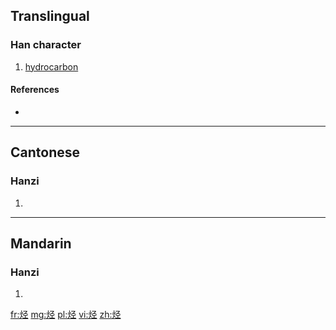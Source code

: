 {{also|烴}}
==Translingual==

===Han character===
{{Han char|rn=86|rad=火|as=05|sn=9|four=|canj=火弓人一 (FNOM)}}

# [[hydrocarbon]]

====References====
* {{Han ref|kx=0669.101|hdz=32198.020|uh=70C3|ud=28867}}

----

==Cantonese==

===Hanzi===
{{yue-hanzi|jyut=ting1|y=ting1|tra=烴}}

# {{defn|lang=yue|sort=火05}}

----

==Mandarin==

===Hanzi===
{{cmn-hanzi|tra=烴|pin=[[jǐng]] ([[jing3]])|wg=ching<sup>3</sup>}}

# {{defn|lang=cmn|sort=火05}}

[[fr:烃]]
[[mg:烃]]
[[pl:烃]]
[[vi:烃]]
[[zh:烃]]